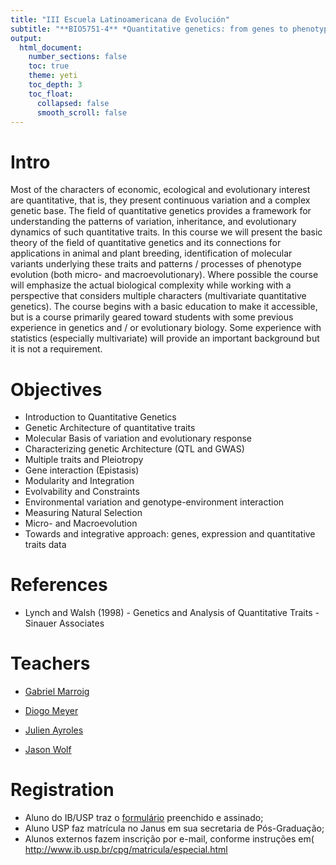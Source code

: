 ```yaml
---
title: "III Escuela Latinoamericana de Evolución"
subtitle: "**BIO5751-4** *Quantitative genetics: from genes to phenotypes and its evolution*"
output:
  html_document:
    number_sections: false
    toc: true
    theme: yeti
    toc_depth: 3
    toc_float: 
      collapsed: false
      smooth_scroll: false
---
```


# Intro

Most of the characters of economic, ecological and evolutionary interest are quantitative, that is, they present continuous variation and a complex genetic base. The field of quantitative genetics provides a framework for understanding the patterns of variation, inheritance, and evolutionary dynamics of such quantitative traits. In this course we will present the basic theory of the field of quantitative genetics and its connections for applications in animal and plant breeding, identification of molecular variants underlying these traits and patterns / processes of phenotype evolution (both micro- and macroevolutionary). Where possible the course will emphasize the actual biological complexity while working with a perspective that considers multiple characters (multivariate quantitative genetics). The course begins with a basic education to make it accessible, but is a course primarily geared toward students with some previous experience in genetics and / or evolutionary biology. Some experience with statistics (especially multivariate) will provide an important background but it is not a requirement.

# Objectives

- Introduction to Quantitative Genetics
- Genetic Architecture of quantitative traits
- Molecular Basis of variation and evolutionary response
- Characterizing genetic Architecture (QTL and GWAS)
- Multiple traits and Pleiotropy
- Gene interaction (Epistasis)
- Modularity and Integration
- Evolvability and Constraints
- Environmental variation and genotype-environment interaction
- Measuring Natural Selection
- Micro- and Macroevolution
- Towards and integrative approach: genes, expression and quantitative traits data

# References

- Lynch and Walsh (1998) - Genetics and Analysis of Quantitative Traits - Sinauer Associates

# Teachers

- [Gabriel Marroig](http://www.ib.usp.br/depto-genetica-bio-evolutiva/corpo-docente/533-prof-dr-gabriel-henrique-marroig-zambonato.html)

- [Diogo Meyer](http://www.ib.usp.br/genevol/)

- [Julien Ayroles](http://www.ayroleslab.com/)

- [Jason Wolf](http://www.evolutionarygenetics.org/)

# Registration

- Aluno do IB/USP traz o [formulário](files/Matricula_Aluno_Regular.rtf) preenchido e assinado;
- Aluno USP faz matrícula no Janus em sua secretaria de Pós-Graduação;
- Alunos externos fazem inscrição por e-mail, conforme instruções em( [http://www.ib.usp.br/cpg/matricula/especial.html](http://www.ib.usp.br/cpg/matricula/especial.html)